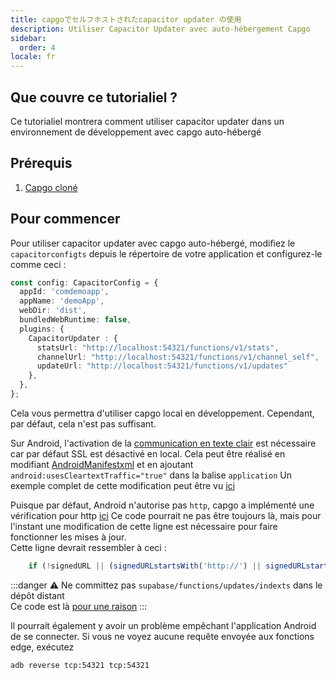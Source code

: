 ```yaml
---
title: capgoでセルフホストされたcapacitor updater の使用
description: Utiliser Capacitor Updater avec auto-hébergement Capgo
sidebar:
  order: 4
locale: fr
---
```


## Que couvre ce tutorialiel ?

Ce tutorialiel montrera comment utiliser capacitor updater dans un environnement de développement avec capgo auto-hébergé

## Prérequis

1. [Capgo cloné](https://github.com/Cap-go/capgo)

## Pour commencer

Pour utiliser capacitor updater avec capgo auto-hébergé, modifiez le `capacitorconfigts` depuis le répertoire de votre application et configurez-le comme ceci :

```ts
const config: CapacitorConfig = {
  appId: 'comdemoapp',
  appName: 'demoApp',
  webDir: 'dist',
  bundledWebRuntime: false,
  plugins: {
    CapacitorUpdater : {
      statsUrl: "http://localhost:54321/functions/v1/stats",
      channelUrl: "http://localhost:54321/functions/v1/channel_self",
      updateUrl: "http://localhost:54321/functions/v1/updates"
    },
  },
};
```

Cela vous permettra d'utiliser capgo local en développement. Cependant, par défaut, cela n'est pas suffisant.

Sur Android, l'activation de la [communication en texte clair](https://developerandroidcom/topic/security/risks/cleartext) est nécessaire car par défaut SSL est désactivé en local.
Cela peut être réalisé en modifiant [AndroidManifestxml](https://github.com/Cap-go/capacitor-updater/blob/main/android/src/main/AndroidManifestxml) et en ajoutant `android:usesCleartextTraffic="true"` dans la balise `application`
Un exemple complet de cette modification peut être vu [ici](https://gistgithubcom/WcaleNieWolny/061a015acdebe35eaf3afd7030797701)

Puisque par défaut, Android n'autorise pas `http`, capgo a implémenté une vérification pour http [ici](https://github.com/Cap-go/capgo/blob/4cce6c0707d745faa2afbab643e636bad927c602/supabase/functions/updates/indexts#L396)
Ce code pourrait ne pas être toujours là, mais pour l'instant une modification de cette ligne est nécessaire pour faire fonctionner les mises à jour.  
Cette ligne devrait ressembler à ceci :
```ts
    if (!signedURL || (signedURLstartsWith('http://') || signedURLstartsWith('https://'))) {
```

:::danger
⚠️ Ne committez pas `supabase/functions/updates/indexts` dans le dépôt distant\
Ce code est là [pour une raison](https://github.com/Cap-go/capacitor-updater/issues/37#issuecomment-1684916354)
:::

Il pourrait également y avoir un problème empêchant l'application Android de se connecter. Si vous ne voyez aucune requête envoyée aux fonctions edge, exécutez
```bash
adb reverse tcp:54321 tcp:54321
```
